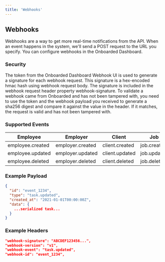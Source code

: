 ```yaml
---
title: 'Webhooks'
---
```


## Webhooks
Webhooks are a way to get more real-time notifications from the API. When an event happens in the system, we'll send a POST request to the URL you specify. You can configure webhooks in the Onboarded Dashboard.

### Security
The token from the Onboarded Dashboard Webhook UI is used to generate a signature for each webhook request. This signature is a hex-encoded hmac hash using webhook request body. The signature is included in the webhook request header property webhook-signature. To validate a webhook came from Onboarded and has not been tampered with, you need to use the token and the webhook payload you received to generate a sha256 digest and compare it against the value in the header. If it matches, the request is valid and has not been tampered with.

### Supported Events


| Employee         | Employer         | Client         | Job         | Task         | Placement         |
|------------------|------------------|----------------|-------------|--------------|-------------------|
| employee.created | employer.created | client.created | job.created | task.created | placement.created |
| employee.updated | employer.updated | client.updated | job.updated | task.updated | placement.updated |
| employee.deleted | employer.deleted | client.deleted | job.deleted | task.deleted | placement.deleted |


### Example Payload 
```json
{
  "id": "event_1234",
  "type": "task.updated",
  "created_at": "2021-01-01T00:00:00Z",
  "data": {
    ...serialized task...
  }
}
```
### Example Headers
```json
"webhook-signature": "ABCDEF123456...",
"webhook-version": "v1",
"webhook-event": "task.updated",
"webhook-id": "event_1234",
```